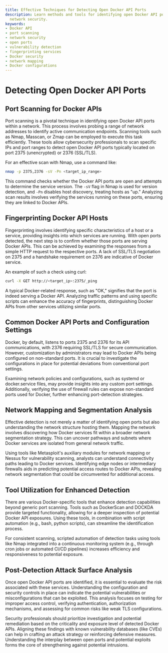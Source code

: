 ```yaml
---
title: Effective Techniques for Detecting Open Docker API Ports
description: Learn methods and tools for identifying open Docker API ports and enhancing
  network security.
keywords:
- Docker API
- port scanning
- network security
- open ports
- vulnerability detection
- fingerprinting services
- Docker security
- network mapping
- Docker configurations
---
```


# Detecting Open Docker API Ports

## Port Scanning for Docker APIs

Port scanning is a pivotal technique in identifying open Docker API ports within a network. This process involves probing a range of network addresses to identify active communication endpoints. Scanning tools such as Nmap, Masscan, or Zmap can be employed to execute this task efficiently. These tools allow cybersecurity professionals to scan specific IPs and port ranges to detect open Docker API ports typically located on port 2375 (unencrypted) or 2376 (SSL/TLS).

For an effective scan with Nmap, use a command like:

```bash
nmap -p 2375,2376 -sV -Pn <target_ip_range>
```

This command checks whether the Docker API ports are open and attempts to determine the service version. The `-sV` flag in Nmap is used for version detection, and `-Pn` disables host discovery, treating hosts as "up." Analyzing scan results involves verifying the services running on these ports, ensuring they are linked to Docker APIs.

## Fingerprinting Docker API Hosts

Fingerprinting involves identifying specific characteristics of a host or a service, providing insights into which services are running. With open ports detected, the next step is to confirm whether those ports are serving Docker APIs. This can be achieved by examining the responses from a simple HTTP request to the respective ports. A lack of SSL/TLS negotiation on 2375 and a handshake requirement on 2376 are indicative of Docker service.

An example of such a check using curl:

```bash
curl -X GET http://<target_ip>:2375/_ping
```

A typical Docker-related response, such as "OK," signifies that the port is indeed serving a Docker API. Analyzing traffic patterns and using specific scripts can enhance the accuracy of fingerprints, distinguishing Docker APIs from other services utilizing similar ports.

## Common Docker API Ports and Configuration Settings

Docker, by default, listens to ports 2375 and 2376 for its API communications, with 2376 requiring SSL/TLS for secure communication. However, customization by administrators may lead to Docker APIs being configured on non-standard ports. It is crucial to investigate the configurations in place for potential deviations from conventional port settings.

Examining network policies and configurations, such as systemd or docker.service files, may provide insights into any custom port settings. Additionally, verifying the use of firewall rules can expose non-standard ports used for Docker, further enhancing port-detection strategies.

## Network Mapping and Segmentation Analysis

Effective detection is not merely a matter of identifying open ports but also understanding the network structure hosting them. Mapping the network involves discovering how Docker services fit within a broader network segmentation strategy. This can uncover pathways and subnets where Docker services are isolated from general network traffic.

Using tools like Metasploit's auxiliary modules for network mapping or Nessus for vulnerability scanning, analysts can understand connectivity paths leading to Docker services. Identifying edge nodes or intermediary firewalls aids in predicting potential access routes to Docker APIs, revealing network segmentation that could be circumvented for additional access.

## Tool Utilization for Enhanced Detection

There are various Docker-specific tools that enhance detection capabilities beyond generic port scanning. Tools such as DockerScan and DOCKDA provide targeted functionality, allowing for a deeper inspection of potential Docker API exposures. Using these tools, in combination with script automation (e.g., bash, python scripts), can streamline the identification process.

For consistent scanning, scripted automation of detection tasks using tools like Nmap integrated into a continuous monitoring system (e.g., through cron jobs or automated CI/CD pipelines) increases efficiency and responsiveness to potential exposure.

## Post-Detection Attack Surface Analysis

Once open Docker API ports are identified, it is essential to evaluate the risk associated with these services. Understanding the configuration and security controls in place can indicate the potential vulnerabilities or misconfigurations that can be exploited. This analysis focuses on testing for improper access control, verifying authentication, authorization mechanisms, and assessing for common risks like weak TLS configurations.

Security professionals should prioritize investigation and potential remediation based on the criticality and exposure level of detected Docker APIs. Aligning these findings with known vulnerability databases (like CVEs) can help in crafting an attack strategy or reinforcing defensive measures. Understanding the interplay between open ports and potential exploits forms the core of strengthening against potential intrusions.